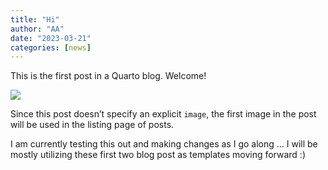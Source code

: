 ```yaml
---
title: "Hi"
author: "AA"
date: "2023-03-21"
categories: [news]
---
```


This is the first post in a Quarto blog. Welcome!

![](thumbnail.jpg)

Since this post doesn't specify an explicit `image`, the first image in the post will be used in the listing page of posts.


I am currently testing this out and making changes as I go along ... I will be mostly utilizing these first two blog post as templates moving forward :) 